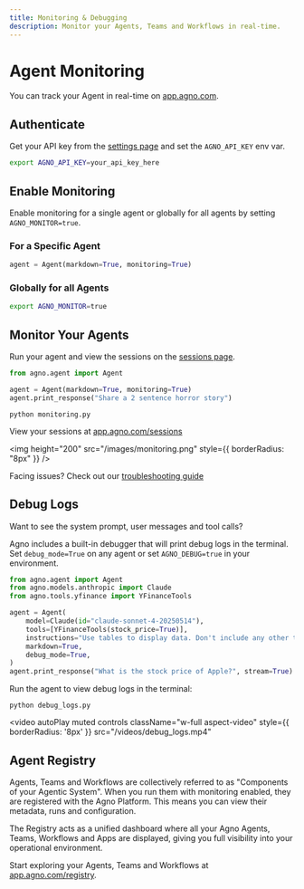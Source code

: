 ```yaml
---
title: Monitoring & Debugging
description: Monitor your Agents, Teams and Workflows in real-time.
---
```


# Agent Monitoring

You can track your Agent in real-time on [app.agno.com](https://app.agno.com).

## Authenticate

Get your API key from the [settings page](https://app.agno.com/settings) and set the `AGNO_API_KEY` env var.

```bash
export AGNO_API_KEY=your_api_key_here
```

## Enable Monitoring

Enable monitoring for a single agent or globally for all agents by setting `AGNO_MONITOR=true`.

### For a Specific Agent

```python
agent = Agent(markdown=True, monitoring=True)
```

### Globally for all Agents

```bash
export AGNO_MONITOR=true
```

## Monitor Your Agents

Run your agent and view the sessions on the [sessions page](https://app.agno.com/sessions).

<Steps>

<Step title="Create a file with sample code">

```python monitoring.py
from agno.agent import Agent

agent = Agent(markdown=True, monitoring=True)
agent.print_response("Share a 2 sentence horror story")
```

</Step>

<Step title="Run your Agent">

```shell
python monitoring.py
```

</Step>

<Step title="View your sessions">

View your sessions at [app.agno.com/sessions](https://app.agno.com/sessions)

<img height="200" src="/images/monitoring.png" style={{ borderRadius: "8px" }} />

</Step>

</Steps>

<Info>Facing issues? Check out our [troubleshooting guide](/faq/cli-auth)</Info>

## Debug Logs

Want to see the system prompt, user messages and tool calls?

Agno includes a built-in debugger that will print debug logs in the terminal. Set `debug_mode=True` on any agent or set `AGNO_DEBUG=true` in your environment.

```python debug_logs.py
from agno.agent import Agent
from agno.models.anthropic import Claude
from agno.tools.yfinance import YFinanceTools

agent = Agent(
    model=Claude(id="claude-sonnet-4-20250514"),
    tools=[YFinanceTools(stock_price=True)],
    instructions="Use tables to display data. Don't include any other text.",
    markdown=True,
    debug_mode=True,
)
agent.print_response("What is the stock price of Apple?", stream=True)
```

Run the agent to view debug logs in the terminal:

```shell
python debug_logs.py
```

<video
   autoPlay
   muted
   controls
   className="w-full aspect-video"
   style={{ borderRadius: '8px' }}
   src="/videos/debug_logs.mp4"
></video>

## Agent Registry

Agents, Teams and Workflows are collectively referred to as "Components of your Agentic System". When you run them with monitoring enabled, they are registered with the Agno Platform. This means you can view their metadata, runs and configuration.

The Registry acts as a unified dashboard where all your Agno Agents, Teams, Workflows and Apps are displayed, giving you full visibility into your operational environment.

Start exploring your Agents, Teams and Workflows at [app.agno.com/registry](https://app.agno.com/registry).
